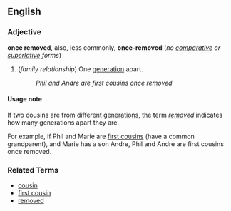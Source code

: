 ==English==
===Adjective===
'''once removed''', also, less commonly, '''once-removed''' (''no [[comparative]] or [[superlative]] forms'')

#(''family relationship'') One [[generation]] apart.
#:''Phil and Andre are first cousins once removed''

====Usage note====
If two cousins are from different [[generation]]s, the term ''[[removed]]'' indicates how many generations apart they are.

For example, if Phil and Marie are [[first cousin]]s (have a common grandparent), and Marie has a son Andre, Phil and Andre are first cousins once removed.

===Related Terms===
*[[cousin]]
*[[first cousin]]
*[[removed]]